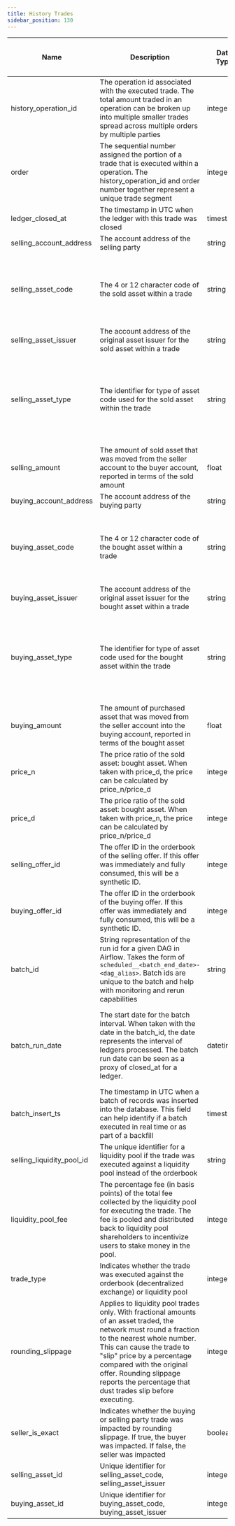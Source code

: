 ```yaml
---
title: History Trades
sidebar_position: 130
---
```


| Name | Description | Data Type | Domain Values | Primary Key? | Natural Key? | Partition or Cluster Field? | Required? | Notes |
| --- | --- | --- | --- | --- | --- | --- | --- | --- |
| history_operation_id | The operation id associated with the executed trade. The total amount traded in an operation can be broken up into multiple smaller trades spread across multiple orders by multiple parties | integer |  |  | Yes |  | Yes | There is a many to one relationship for history_operation_id with the history_operations table. |
| order | The sequential number assigned the portion of a trade that is executed within a operation. The history_operation_id and order number together represent a unique trade segment | integer |  |  | Yes |  | Yes |  |
| ledger_closed_at | The timestamp in UTC when the ledger with this trade was closed | timestamp |  |  | Yes | MONTH partition | Yes |  |
| selling_account_address | The account address of the selling party | string |  |  |  |  | No |  |
| selling_asset_code | The 4 or 12 character code of the sold asset within a trade | string |  |  |  |  | No | Asset codes have no guarantees of uniqueness. The combination of asset code, issuer and type represents a distinct asset |
| selling_asset_issuer | The account address of the original asset issuer for the sold asset within a trade | string |  |  |  |  | No |  |
| selling_asset_type | The identifier for type of asset code used for the sold asset within the trade | string | credit_alphanum4 credit_alphanum12 native |  |  |  | Yes | XLM is the native asset to the network. XLM has no asset code or issuer representation and will instead be displayed with an asset type of 'native' |
| selling_amount | The amount of sold asset that was moved from the seller account to the buyer account, reported in terms of the sold amount | float |  |  |  |  | Yes |  |
| buying_account_address | The account address of the buying party | string |  |  |  |  | No |  |
| buying_asset_code | The 4 or 12 character code of the bought asset within a trade | string |  |  |  |  | No | Asset codes have no guarantees of uniqueness. The combination of asset code, issuer and type represents a distinct asset |
| buying_asset_issuer | The account address of the original asset issuer for the bought asset within a trade | string |  |  |  |  | No |  |
| buying_asset_type | The identifier for type of asset code used for the bought asset within the trade | string | credit_alphanum4 credit_alphanum12 native |  |  |  | Yes | XLM is the native asset to the network. XLM has no asset code or issuer representation and will instead be displayed with an asset type of 'native' |
| buying_amount | The amount of purchased asset that was moved from the seller account into the buying account, reported in terms of the bought asset | float |  |  |  |  | Yes |  |
| price_n | The price ratio of the sold asset: bought asset. When taken with price_d, the price can be calculated by price_n/price_d | integer |  |  |  |  | No |  |
| price_d | The price ratio of the sold asset: bought asset. When taken with price_n, the price can be calculated by price_n/price_d | integer |  |  |  |  | No |  |
| selling_offer_id | The offer ID in the orderbook of the selling offer. If this offer was immediately and fully consumed, this will be a synthetic ID. | integer |  |  |  |  | No |  |
| buying_offer_id | The offer ID in the orderbook of the buying offer. If this offer was immediately and fully consumed, this will be a synthetic ID. | integer |  |  |  |  | No |  |
| batch_id | String representation of the run id for a given DAG in Airflow. Takes the form of `scheduled__<batch_end_date>-<dag_alias>`. Batch ids are unique to the batch and help with monitoring and rerun capabilities | string |  |  |  |  | No |  |
| batch_run_date | The start date for the batch interval. When taken with the date in the batch_id, the date represents the interval of ledgers processed. The batch run date can be seen as a proxy of closed_at for a ledger. | datetime |  |  |  |  | No | The table is partitioned on batch_run_date. It is recommended to always include the batch_run_date in the filter if possible to help reduce query cost. |
| batch_insert_ts | The timestamp in UTC when a batch of records was inserted into the database. This field can help identify if a batch executed in real time or as part of a backfill | timestamp |  |  |  |  | No |  |
| selling_liquidity_pool_id | The unique identifier for a liquidity pool if the trade was executed against a liquidity pool instead of the orderbook | string |  |  |  |  | No |  |
| liquidity_pool_fee | The percentage fee (in basis points) of the total fee collected by the liquidity pool for executing the trade. The fee is pooled and distributed back to liquidity pool shareholders to incentivize users to stake money in the pool. | integer | 30 |  |  |  | No | Liquidity pool fees can only change with protocol changes to the network itself |
| trade_type | Indicates whether the trade was executed against the orderbook (decentralized exchange) or liquidity pool | integer | 1 - Decentralized Exchange Trade 2 - Liquidity Pool Trade |  |  | cluster | No |  |
| rounding_slippage | Applies to liquidity pool trades only. With fractional amounts of an asset traded, the network must round a fraction to the nearest whole number. This can cause the trade to "slip" price by a percentage compared with the original offer. Rounding slippage reports the percentage that dust trades slip before executing. | integer |  |  |  |  | No | Defaults to 1 Rounding Slippage is always unprofitable for the trader and is not a valid way to try and extract more value from the network. |
| seller_is_exact | Indicates whether the buying or selling party trade was impacted by rounding slippage. If true, the buyer was impacted. If false, the seller was impacted | boolean |  |  |  |  | No |  |
| selling_asset_id | Unique identifier for selling_asset_code, selling_asset_issuer | integer |  |  |  | cluster | No |  |
| buying_asset_id | Unique identifier for buying_asset_code, buying_asset_issuer | integer |  |  |  | cluster | No |  |
